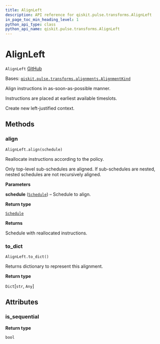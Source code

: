 ```yaml
---
title: AlignLeft
description: API reference for qiskit.pulse.transforms.AlignLeft
in_page_toc_min_heading_level: 1
python_api_type: class
python_api_name: qiskit.pulse.transforms.AlignLeft
---
```


# AlignLeft

<span id="qiskit.pulse.transforms.AlignLeft" />

`AlignLeft` [GitHub](https://github.com/qiskit/qiskit/tree/stable/0.22/qiskit/pulse/transforms/alignments.py "view source code")

Bases: [`qiskit.pulse.transforms.alignments.AlignmentKind`](pulse#qiskit.pulse.transforms.AlignmentKind "qiskit.pulse.transforms.alignments.AlignmentKind")

Align instructions in as-soon-as-possible manner.

Instructions are placed at earliest available timeslots.

Create new left-justified context.

## Methods

### align

<span id="qiskit.pulse.transforms.AlignLeft.align" />

`AlignLeft.align(schedule)`

Reallocate instructions according to the policy.

Only top-level sub-schedules are aligned. If sub-schedules are nested, nested schedules are not recursively aligned.

**Parameters**

**schedule** ([`Schedule`](qiskit.pulse.Schedule "qiskit.pulse.schedule.Schedule")) – Schedule to align.

**Return type**

[`Schedule`](qiskit.pulse.Schedule "qiskit.pulse.schedule.Schedule")

**Returns**

Schedule with reallocated instructions.

### to\_dict

<span id="qiskit.pulse.transforms.AlignLeft.to_dict" />

`AlignLeft.to_dict()`

Returns dictionary to represent this alignment.

**Return type**

`Dict`\[`str`, `Any`]

## Attributes

<span id="qiskit.pulse.transforms.AlignLeft.is_sequential" />

### is\_sequential

**Return type**

`bool`

